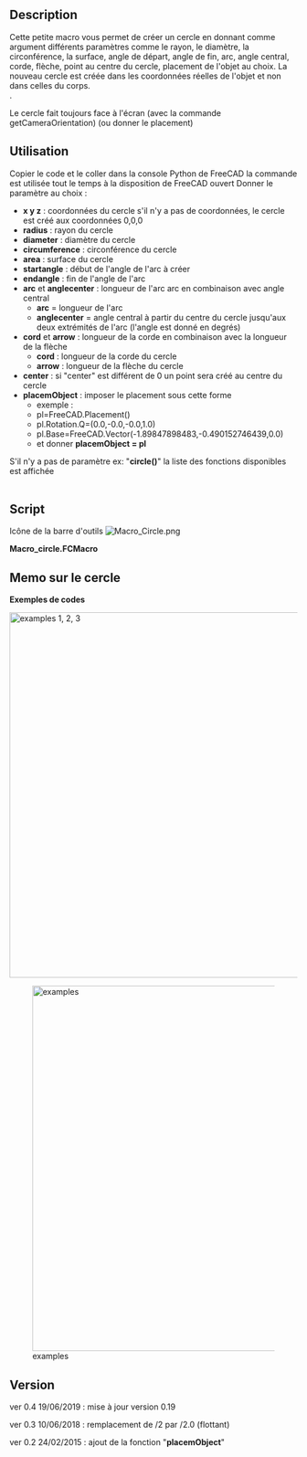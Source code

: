 <languages/>

{{Macro/fr
|Name=Macro Circle
|Name/fr=Macro Circle
|Icon=Macro_Circle.png
|Description=Crée un cercle en donnant différents paramètres (sans interface graphique). Le nouveau cercle est créé dans les coordonnées réelles de l'objet et non dans celles du corps.<br/>{{ColoredText|(Ligne de commande, collez cette macro complète dans la console Python)}}.
|Author=mario52
|Version=0.4
|Date=2019-06-19
|FCVersion=Toutes
|Download=[https://www.freecadweb.org/wiki/images/9/9d/Macro_Circle.png Icône de la barre d'outils]
|SeeAlso=[[Macro_CirclePlus/fr|Macro CirclePlus]]
}}

==Description==

Cette petite macro vous permet de créer un cercle en donnant comme argument différents paramètres comme le rayon, le diamètre, la circonférence, la surface, angle de départ, angle de fin, arc, angle central, corde, flèche, point au centre du cercle, placement de l'objet au choix. La nouveau cercle est créée dans les coordonnées réelles de l'objet et non dans celles du corps.<br/> {{ColoredText|(Ligne de commande, collez cette macro complète dans la console Python)}}.

Le cercle fait toujours face à l'écran (avec la commande getCameraOrientation) (ou donner le placement) 

<span id="Usage"></span>
==Utilisation==

Copier le code et le coller dans la console Python de FreeCAD la commande est utilisée tout le temps à la disposition de FreeCAD ouvert
Donner le paramètre au choix : 

* '''x y z''' : coordonnées du cercle s'il n'y a pas de coordonnées, le cercle est créé aux coordonnées 0,0,0
*'''radius''' : rayon du cercle
*'''diameter''' : diamètre du cercle
*'''circumference''' : circonférence du cercle
*'''area''' : surface du cercle
*'''startangle''' : début de l'angle de l'arc à créer
*'''endangle''' : fin de l'angle de l'arc
*'''arc''' et '''anglecenter''' : longueur de l'arc arc en combinaison avec angle central
** '''arc''' =  longueur de l'arc
** '''anglecenter''' = angle central à partir du centre du cercle jusqu'aux deux extrémités de l'arc (l'angle est donné en degrés)
*'''cord''' et '''arrow''' : longueur de la corde en combinaison avec la longueur de la flèche
** '''cord''' : longueur de la corde du cercle
** '''arrow''' : longueur de la flèche du cercle
*'''center''' : si "center" est différent de 0 un point sera créé au centre du cercle
*'''placemObject''' : imposer le placement sous cette forme
** exemple :
**    pl=FreeCAD.Placement()
**    pl.Rotation.Q=(0.0,-0.0,-0.0,1.0)
**    pl.Base=FreeCAD.Vector(-1.89847898483,-0.490152746439,0.0)
**    et donner '''placemObject = pl'''

S'il n'y a pas de paramètre ex: "'''circle()'''" la liste des fonctions disponibles est affichée
<br /><br />

==Script==

Icône de la barre d'outils [[Image:Macro_Circle.png]]

'''Macro_circle.FCMacro'''

{{MacroCode|code=
#-*- coding: utf-8 -*-
#from math import sqrt, pi
# creer un cercle ou un arc entierement parametrabel en utilisant :
# create a circle or arc fully parametrabel using:
#
# paste the complete macro in the Python console
#
# x x x coordinates
#with radius
#with diameter
#with circumference
#with area
#with startangle
#with endangle
#with [arc and anglecenter]      in combination (angle in degrees)
#with [cord and arrow]           in combination
#with center (if center as different 0 one point is created on center of circle)
#give placemObject  
# ex :pl=FreeCAD.Placement()
#     pl.Rotation.Q=(0.0,-0.0,-0.0,1.0)
#     pl.Base=FreeCAD.Vector(-1.89847898483,-0.490152746439,0.0)
#     placemObject = pl
# s'il n'y a pas de parametre "circle()" une liste des fonctions s'affiche dans la Vue rapport
# if there is no parameter "circle()" a list of functions is displayed in the report view

__title__   = "circle"
__author__  = "Mario52"
__version__ = "0.4"
__date__    = "19/06/2019"

import Draft #, Part
import FreeCAD
App = FreeCAD

def circle(x=0.0,y=0.0,z=0.0,radius=0.0,diameter=0.0,circumference=0.0,area=0.0,startangle=0.0,endangle=0.0,arc=0.0,anglecenter=0.0,cord=0.0,arrow=0.0,center=0,placemObject=""):
    from math import sqrt, pi
    if placemObject == "":
        pl = FreeCAD.Placement()
        pl.Rotation = FreeCADGui.ActiveDocument.ActiveView.getCameraOrientation()   
        pl.Base = FreeCAD.Vector(x,y,z)
    else:
        pl = FreeCAD.Placement()
        pl = placemObject                                  # placement imposted
    if diameter != 0:                                      # with diameter
        radius = diameter / 2.0
    elif circumference != 0:                               # with circumference
        radius = (circumference / pi) / 2.0
    elif area != 0:                                        # with area
        radius =  sqrt((area / pi))
    elif (cord != 0) and (arrow != 0):                     # with cord and arrow
        radius = ((arrow**2) + (cord**2) / 4.0) / (arrow*2) 
    elif (arc != 0) and (anglecenter != 0):                # with arc and anglecenter central in degrees
        radius = ((360/anglecenter)*arc) / pi/2.0
        if endangle != 0:
            startangle  = endangle - anglecenter
        endangle   = anglecenter + startangle
        startangle  = endangle - anglecenter
    if radius != 0:
        try:
            Draft.makeCircle(radius,placement=pl,face=False,startangle=startangle,endangle=endangle,support=None)
            if center != 0:
                x=pl.Base.x
                y=pl.Base.y
                z=pl.Base.z
                Draft.makePoint(x,y,z)
            
        except Exception:
            App.Console.PrintError("Unexpected keyword argument" + "\n")
        App.ActiveDocument.recompute()
    else:
        App.Console.PrintMessage("Unexpected keyword argument" + "\n")
        App.Console.PrintMessage("circle(x,y,z,radius,diameter,circumference,area,startangle,endangle,[arc,anglecenter],[cord,arrow],center,placemObject)" + "\n")
        App.Console.PrintMessage("circle(radius=10.0,placemObject=App.Placement(App.Vector(11,20,30), App.Rotation(30,40,0), App.Vector(0,0,0)))" + "\n")
#example
#circle(arc=50,anglecenter=20,center=1)
#circle(x=10.0,y=10.0,z=10.0,radius=10.0)
#circle(radius=10.0,center=1,placemObject=App.Placement(App.Vector(11,20,30), App.Rotation(30,40,0), App.Vector(0,0,0)))

}}

<span id="Memo_of_circle"></span>
==Memo sur le cercle==

'''Exemples de codes'''

{{Code|code=
circle(radius=10)    # example 1
circle(x=15,diameter=20)    # example 2
circle(y=45,circumference=100)    # example 3
}}

[[File:Macro Circle 01.png|640px|center|examples 1, 2, 3]]
{{clear}}

{{Code|code=
circle(y=-15,area=100)    # example 4
circle(y=-15,x=15,startangle=60,endangle=-20,center=1)    # example 5
circle(y=-15,x=45,cord=9,arrow=3,center=1)    # example 6 left
circle(x=65,y=-15,arc=3.5,anglecenter=40,startangle=20,center=1)    # example 6 rigth
}}

[[File:Macro Circle 02.png|640px|center|examples]]

{{clear}}
==Version==

ver 0.4 19/06/2019 : mise à jour version 0.19

ver 0.3 10/06/2018 : remplacement de /2 par /2.0 (flottant)

ver 0.2 24/02/2015 : ajout de la fonction "'''placemObject'''"